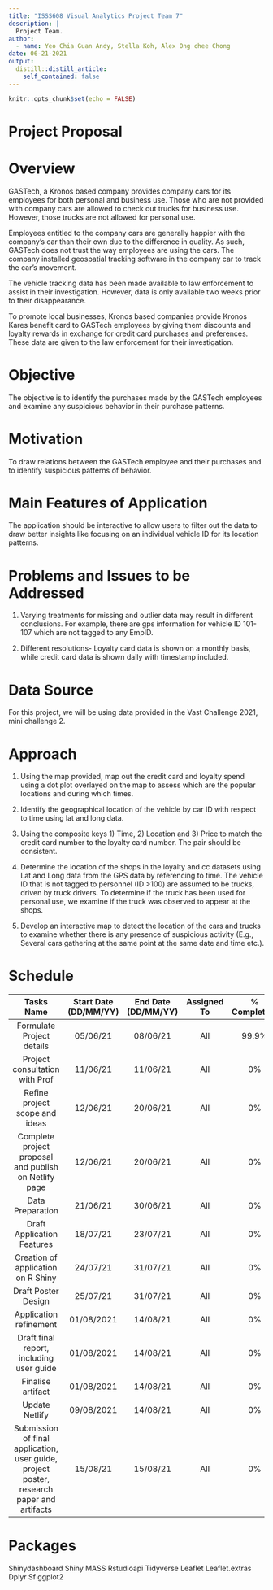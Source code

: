 ```yaml
---
title: "ISSS608 Visual Analytics Project Team 7"
description: |
  Project Team.
author:
  - name: Yeo Chia Guan Andy, Stella Koh, Alex Ong chee Chong
date: 06-21-2021
output:
  distill::distill_article:
    self_contained: false
---
```



```r
knitr::opts_chunk$set(echo = FALSE)
```


# Project Proposal 


# Overview 

GASTech, a Kronos based company provides company cars for its employees for both personal and business use. Those who are not provided with company cars are allowed to check out trucks for business use. However, those trucks are not allowed for personal use. 

Employees entitled to the company cars are generally happier with the company’s car than their own due to the difference in quality. As such, GASTech does not trust the way employees are using the cars. The company installed geospatial tracking software in the company car to track the car’s movement. 

The vehicle tracking data has been made available to law enforcement to assist in their investigation. However, data is only available two weeks prior to their disappearance.  

To promote local businesses, Kronos based companies provide Kronos Kares benefit card to GASTech employees by giving them discounts and loyalty rewards in exchange for credit card purchases and preferences. These data are given to the law enforcement for their investigation. 

 
# Objective 

The objective is to identify the purchases made by the GASTech employees and examine any suspicious behavior in their purchase patterns. 


# Motivation 
To draw relations between the GASTech employee and their purchases and to identify suspicious patterns of behavior. 


# Main Features of Application 
The application should be interactive to allow users to filter out the data to draw better insights like focusing on an individual vehicle ID for its location patterns.  


# Problems and Issues to be Addressed 
1) Varying treatments for missing and outlier data may result in different conclusions. For example, there are gps information for vehicle ID 101-107 which are not tagged to any EmpID. 

2) Different resolutions- Loyalty card data is shown on a monthly basis, while credit card data is shown daily with timestamp included.  

 
# Data Source 
For this project, we will be using data provided in the Vast Challenge 2021, mini challenge 2. 


# Approach 
1) Using the map provided, map out the credit card and loyalty spend using a dot plot overlayed on the map to assess which are the popular locations and during which times. 

2) Identify the geographical location of the vehicle by car ID with respect to time using lat and long data. 

3) Using the composite keys 1) Time, 2) Location and 3) Price to match the credit card number to the loyalty card number. The pair should be consistent. 

4) Determine the location of the shops in the loyalty and cc datasets using Lat and Long data from the GPS data by referencing to time. The vehicle ID that is not tagged to personnel (ID >100) are assumed to be trucks, driven by truck drivers. To determine if the truck has been used for personal use, we examine if the truck was observed to appear at the shops.  

5) Develop an interactive map to detect the location of the cars and trucks to examine whether there is any presence of suspicious activity (E.g., Several cars gathering at the same point at the same date and time etc.).  

 

# Schedule 
Tasks Name | Start Date (DD/MM/YY) | End Date (DD/MM/YY) | Assigned To | % Completion 
 :----:|:------:|:--------:|:-----:|:-----:|
Formulate Project details | 05/06/21 | 08/06/21 | All | 99.9% 
Project consultation with Prof | 11/06/21 | 11/06/21 | All | 0%
Refine project scope and ideas | 12/06/21 | 20/06/21 | All | 0% 
Complete project proposal and publish on Netlify page | 12/06/21 | 20/06/21 | All | 0% 
Data Preparation | 21/06/21 | 30/06/21 |All | 0% 
Draft Application Features | 18/07/21 | 23/07/21 | All | 0%
Creation of application on R Shiny | 24/07/21 | 31/07/21 | All | 0% 
Draft Poster Design | 25/07/21 | 31/07/21 | All | 0%
Application refinement | 01/08/2021 | 14/08/21 | All | 0% 
Draft final report, including user guide | 01/08/2021 | 14/08/21 | All | 0% 
Finalise artifact | 01/08/2021 | 14/08/21 | All | 0% 
Update Netlify | 09/08/2021 | 14/08/21 | All | 0% 
Submission of final application, user guide, project poster, research paper and artifacts | 15/08/21 | 15/08/21 | All | 0% 

 

# Packages 
Shinydashboard 
Shiny 
MASS 
Rstudioapi 
Tidyverse 
Leaflet 
Leaflet.extras 
Dplyr 
Sf
ggplot2 